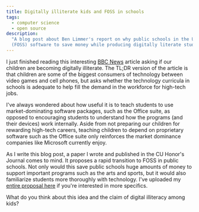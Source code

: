 ```yaml
---
title: Digitally illiterate kids and FOSS in schools
tags:
  - computer science
  - open source
description:
  "A blog post about Ben Limmer's report on why public schools in the United States should adopt Free and Open Source
  (FOSS) software to save money while producing digitally literate students."
---
```



I just finished reading this interesting [BBC News](http://news.bbc.co.uk/2/hi/programmes/click_online/9503255.stm)
article asking if our children are becoming digitally illiterate. The TL;DR version of the article is that children are
some of the biggest consumers of technology between video games and cell phones, but asks whether the technology
curricula in schools is adequate to help fill the demand in the workforce for high-tech jobs.

I've always wondered about how useful it is to teach students to use market-dominating software packages, such as the
Office suite, as opposed to encouraging students to understand how the programs (and their devices) work internally.
Aside from not preparing our children for rewarding high-tech careers, teaching children to depend on proprietary
software such as the Office suite only reinforces the market dominance companies like Microsoft currently enjoy.

As I write this blog post, a paper I wrote and published in the CU Honor's Journal comes to mind. It proposes a rapid
transition to FOSS in public schools. Not only would this save public schools huge amounts of money to support important
programs such as the arts and sports, but it would also familiarize students more thoroughly with technology. I've
uploaded my <a href={FossTransition}>entire proposal here</a> if you're interested in more specifics.

What do you think about this idea and the claim of digital illiteracy among kids?
